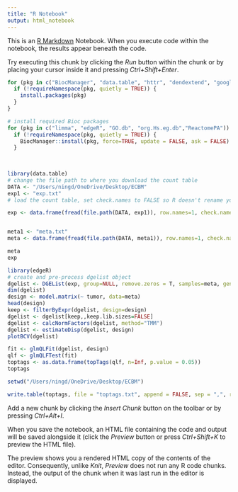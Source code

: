 ---
title: "R Notebook"
output: html_notebook
---

This is an [R Markdown](http://rmarkdown.rstudio.com) Notebook. When you execute code within the notebook, the results appear beneath the code. 

Try executing this chunk by clicking the *Run* button within the chunk or by placing your cursor inside it and pressing *Ctrl+Shift+Enter*. 


```{r}
for (pkg in c("BiocManager", "data.table", "httr", "dendextend", "googledrive")) {
  if (!requireNamespace(pkg, quietly = TRUE)) {
    install.packages(pkg)
  }
}

# install required Bioc packages
for (pkg in c("limma", "edgeR", "GO.db", "org.Hs.eg.db","ReactomePA")) {
  if (!requireNamespace(pkg, quietly = TRUE)) {
    BiocManager::install(pkg, force=TRUE, update = FALSE, ask = FALSE)
  }
  
  
```
```{r}
library(data.table)
# change the file path to where you download the count table
DATA <- "/Users/ningd/OneDrive/Desktop/ECBM"
exp1 <- "exp.txt"
# load the count table, set check.names to FALSE so R doesn't rename your columns!

exp <- data.frame(fread(file.path(DATA, exp1)), row.names=1, check.names = FALSE)


meta1 <- "meta.txt"
meta <- data.frame(fread(file.path(DATA, meta1)), row.names=1, check.names = FALSE)
```
```{r}
meta
exp
```


```{r}
library(edgeR)
# create and pre-process dgelist object
dgelist <- DGEList(exp, group=NULL, remove.zeros = T, samples=meta, genes=rownames(exp))
dim(dgelist)
design <- model.matrix(~ tumor, data=meta)
head(design)
keep <- filterByExpr(dgelist, design=design)
dgelist <- dgelist[keep,,keep.lib.sizes=FALSE]
dgelist <- calcNormFactors(dgelist, method="TMM")
dgelist <- estimateDisp(dgelist, design)
plotBCV(dgelist)

fit <- glmQLFit(dgelist, design)
qlf <- glmQLFTest(fit)
toptags <- as.data.frame(topTags(qlf, n=Inf, p.value = 0.05))
toptags
```
```{r}
setwd("/Users/ningd/OneDrive/Desktop/ECBM")

```


```{r}
write.table(toptags, file = "toptags.txt", append = FALSE, sep = ",", row.names = TRUE, quote=FALSE)

```

Add a new chunk by clicking the *Insert Chunk* button on the toolbar or by pressing *Ctrl+Alt+I*.

When you save the notebook, an HTML file containing the code and output will be saved alongside it (click the *Preview* button or press *Ctrl+Shift+K* to preview the HTML file).

The preview shows you a rendered HTML copy of the contents of the editor. Consequently, unlike *Knit*, *Preview* does not run any R code chunks. Instead, the output of the chunk when it was last run in the editor is displayed.
